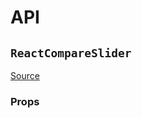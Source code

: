 
<Meta title="Docs|API" />

# API

## `ReactCompareSlider`

[Source](https://github.com/nerdyman/react-compare-slider/blob/master/src/react-compare-slider.tsx)

### Props

<Props of={ReactCompareSlider} />
